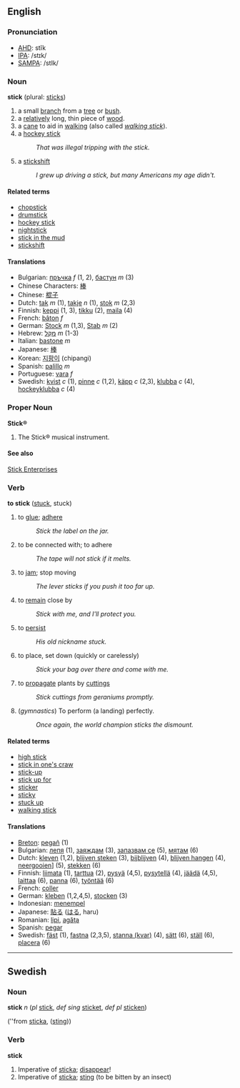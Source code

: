 ==English==

===Pronunciation===

*[[w:AHD|AHD]]: stĭk
*[[w:IPA|IPA]]: /stɪk/
*[[w:SAMPA|SAMPA]]: /stIk/

===Noun===
'''stick''' (plural: [[sticks]])

# a small [[branch]] from a [[tree]] or [[bush]].
# a [[relatively]] long, thin piece of [[wood]].
# a [[cane]] to aid in [[walk]]ing (also called ''[[walking stick]]'').
# a [[hockey stick]]
#: ''That was illegal tripping with the stick.''
# a [[stickshift]]
#: ''I grew up driving a stick, but many Americans my age didn't.''

====Related terms====
*[[chopstick]]
*[[drumstick]]
*[[hockey stick]]
*[[nightstick]]
*[[stick in the mud]]
*[[stickshift]]

====Translations====
*Bulgarian: [[пръчка]] ''f'' (1, 2), [[бастун]] ''m'' (3)
*Chinese Characters: [[棒]]
*Chinese: [[棍子]]
*Dutch: [[tak]] ''m'' (1), [[takje]] ''n'' (1), [[stok]] ''m'' (2,3)
*Finnish: [[keppi]] (1, 3), [[tikku]] (2), [[maila]] (4)
*French: [[bâton]] ''f''
*German: [[Stock]] ''m'' (1,3), [[Stab]] ''m'' (2)
*Hebrew: [[מקל|מַקֵּל]] ''m'' (1-3)
*Italian: [[bastone]] ''m''
*Japanese: [[棒]]
*Korean: [[지팡이]] (chipangi)
*Spanish: [[palillo]] ''m''
*Portuguese: [[vara]] ''f''
*Swedish: [[kvist]] ''c'' (1), [[pinne]] ''c'' (1,2), [[käpp]] ''c'' (2,3), [[klubba]] ''c'' (4), [[hockeyklubba]] ''c'' (4)

===Proper Noun===
'''Stick&reg;'''

# The Stick&reg; musical instrument.

====See also====
[http://www.stick.com Stick Enterprises]

===Verb===
'''to stick''' ([[stuck]], stuck)

# to [[glue]]; [[adhere]]
#:''Stick the label on the jar.''
# to be connected with; to adhere
#:''The tape will not stick if it melts.''
# to [[jam]]; stop moving
#:''The lever sticks if you push it too far up.''
# to [[remain]] close by 
#:''Stick with me, and I'll protect you.''
# to [[persist]] 
#:''His old nickname stuck.''
# to place, set down (quickly or carelessly)
#:''Stick your bag over there and come with me.''
# to [[propagate]] plants by [[cutting]]s
#:''Stick cuttings from geraniums promptly.''
# (''gymnastics'') To perform (a landing) perfectly.
#:''Once again, the world champion sticks the dismount.''

====Related terms====
*[[high stick]]
*[[stick in one's craw]]
*[[stick-up]]
*[[stick up for]]
*[[sticker]]
*[[sticky]]
*[[stuck up]]
*[[walking stick]]

==== Translations ====
*[[Breton]]: [[pegañ]] (1)
*Bulgarian: [[лепя]] (1), [[заяждам]] (3), [[запазвам се]] (5), [[мятам]] (6)
*Dutch: [[kleven]] (1,2), [[blijven steken]] (3), [[bijblijven]] (4), [[blijven hangen]] (4), [[neergooien]]] (5), [[stekken]] (6)
*Finnish: [[liimata]] (1), [[tarttua]] (2), [[pysyä]] (4,5), [[pysytellä]] (4), [[jäädä]] (4,5), [[laittaa]] (6), [[panna]] (6), [[työntää]] (6)
*French: [[coller]]
*German: [[kleben]] (1,2,4,5), [[stocken]] (3)
*Indonesian: [[tempel|menempel]]
*Japanese: [[貼る]] ([[はる]], haru)
*Romanian: [[lipi]], [[agăţa]]
*Spanish: [[pegar]]
*Swedish: [[fäst]] (1), [[fastna]] (2,3,5), [[stanna kvar|stanna (kvar)]] (4), [[sätt]] (6), [[ställ]] (6), [[placera]] (6)

-----
==Swedish==
===Noun===
'''stick''' ''n'' (''pl'' [[stick]], ''def sing'' [[sticket]], ''def pl'' [[sticken]])

(''from [[sticka#verb|sticka]], ([[sting]]))

===Verb===
'''stick''' 

# Imperative of [[sticka#verb|sticka]]; [[disappear]]!
# Imperative of [[sticka#verb|sticka]]; [[sting]] (to be bitten by an insect)